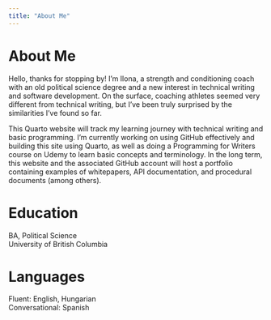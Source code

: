 ```yaml
---
title: "About Me"
---
```


# About Me

Hello, thanks for stopping by! I'm Ilona, a strength and conditioning coach with an old political science degree and a new interest in technical writing and software development. On the surface, coaching athletes seemed very different from technical writing, but I've been truly surprised by the similarities I've found so far.

This Quarto website will track my learning journey with technical writing and basic programming. I'm currently working on using GitHub effectively and building this site using Quarto, as well as doing a Programming for Writers course on Udemy to learn basic concepts and terminology. In the long term, this website and the associated GitHub account will  host a portfolio containing examples of whitepapers, API documentation, and procedural documents (among others). 

# Education

BA, Political Science  
University of British Columbia

# Languages

Fluent: English, Hungarian  
Conversational: Spanish
